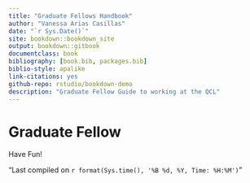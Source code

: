 ```yaml
--- 
title: "Graduate Fellows Handbook"
author: "Vanessa Arias Casillas"
date: "`r Sys.Date()`"
site: bookdown::bookdown_site
output: bookdown::gitbook
documentclass: book
bibliography: [book.bib, packages.bib]
biblio-style: apalike
link-citations: yes
github-repo: rstudio/bookdown-demo
description: "Graduate Fellow Guide to working at the QCL"
---
```


# Graduate Fellow

Have Fun!

"Last compiled on `r format(Sys.time(), '%B %d, %Y, Time: %H:%M')`"

